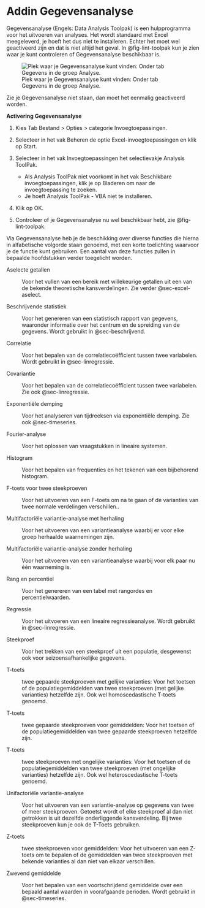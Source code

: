 # Addin Gegevensanalyse {#sec-analysis-toolpak}

Gegevensanalyse (Engels: Data Analysis Toolpak) is een hulpprogramma voor het uitvoeren van analyses. Het wordt standaard met Excel meegeleverd, je hoeft het dus niet te installeren. Echter het moet wel geactiveerd zijn en dat is niet altijd het geval. In @fig-lint-toolpak kun je zien waar je kunt controleren of Gegevensanalyse beschikbaar is.

![Plek waar je Gegevensanalyse kunt vinden: Onder tab Gegevens in de groep Analyse.](images/app-toolpak/lint-toolpak.png){#fig-lint-toolpak}

Zie je [Gegevensanalyse]{.uicontrol} niet staan, dan moet het eenmalig geactiveerd worden.

**Activering Gegevensanalyse**

1.  Kies [Tab Bestand \> Opties \> categorie Invoegtoepassingen]{.uicontrol}.

2.  Selecteer in het vak [Beheren]{.uicontrol} de optie [Excel-invoegtoepassingen]{.uicontrol} en klik op [Start]{.uicontrol}.

3.  Selecteer in het vak [Invoegtoepassingen]{.uicontrol} het selectievakje [Analysis ToolPak]{.uicontrol}.

    -   Als Analysis ToolPak niet voorkomt in het vak [Beschikbare invoegtoepassingen]{.uicontrol}, klik je op [Bladeren]{.uicontrol} om naar de invoegtoepassing te zoeken.
    -   Je hoeft [Analysis ToolPak - VBA]{.uicontrol} niet te installeren.

4.  Klik op [OK]{.uicontrol}.

5.  Controleer of je [Gegevensanalyse]{.uicontrol} nu wel beschikbaar hebt, zie @fig-lint-toolpak.

Via [Gegevensanalyse]{.uicontrol} heb je de beschikking over diverse functies die hierna in alfabetische volgorde staan genoemd, met een korte toelichting waarvoor je de functie kunt gebruiken. Een aantal van deze functies zullen in bepaalde hoofdstukken verder toegelicht worden.

Aselecte getallen

:   Voor het vullen van een bereik met willekeurige getallen uit een van de bekende theoretische kansverdelingen. Zie verder @sec-excel-aselect.

Beschrijvende statistiek

:   Voor het genereren van een statistisch rapport van gegevens, waaronder informatie over het centrum en de spreiding van de gegevens. Wordt gebruikt in @sec-beschrijvend.

Correlatie

:   Voor het bepalen van de correlatiecoëfficient tussen twee variabelen. Wordt gebruikt in @sec-linregressie.

Covariantie

:   Voor het bepalen van de correlatiecoëfficient tussen twee variabelen. Zie ook @sec-linregressie.

Exponentiële demping

:   Voor het analyseren van tijdreeksen via exponentiële demping. Zie ook @sec-timeseries.

Fourier-analyse

:   Voor het oplossen van vraagstukken in lineaire systemen.

Histogram

:   Voor het bepalen van frequenties en het tekenen van een bijbehorend histogram.

F-toets voor twee steekproeven

:   Voor het uitvoeren van een F-toets om na te gaan of de varianties van twee normale verdelingen verschillen..

Multifactoriële variantie-analyse met herhaling

:   Voor het uitvoeren van een variantieanalyse waarbij er voor elke groep herhaalde waarnemingen zijn.

Multifactoriële variantie-analyse zonder herhaling

:   Voor het uitvoeren van een variantieanalyse waarbij voor elk paar nu één waarneming is.

Rang en percentiel

:   Voor het genereren van een tabel met rangordes en percentielwaarden.

Regressie

:   Voor het uitvoeren van een lineaire regressieanalyse. Wordt gebruikt in @sec-linregressie.

Steekproef

:   Voor het trekken van een steekproef uit een populatie, desgewenst ook voor seizoensafhankelijke gegevens.

T-toets

:   twee gepaarde steekproeven met gelijke varianties: Voor het toetsen of de populatiegemiddelden van twee steekproeven (met gelijke varianties) hetzelfde zijn. Ook wel homoscedastische T-toets genoemd.

T-toets

:   twee gepaarde steekproeven voor gemiddelden: Voor het toetsen of de populatiegemiddelden van twee gepaarde steekproeven hetzelfde zijn.

T-toets

:   twee steekproeven met ongelijke varianties: Voor het toetsen of de populatiegemiddelden van twee steekproeven (met ongelijke varianties) hetzelfde zijn. Ook wel heteroscedastische T-toets genoemd.

Unifactoriële variantie-analyse

:   Voor het uitvoeren van een variantie-analyse op gegevens van twee of meer steekproeven. Getoetst wordt of elke steekproef al dan niet getrokken is uit dezelfde onderliggende kansverdeling. Bij twee steekproeven kun je ook de T-Toets gebruiken.

Z-toets

:   twee steekproeven voor gemiddelden: Voor het uitvoeren van een Z-toets om te bepalen of de gemiddelden van twee steekproeven met bekende varianties al dan niet van elkaar verschillen.

Zwevend gemiddelde

:   Voor het bepalen van een voortschrijdend gemiddelde over een bepaald aantal waarden in voorafgaande perioden. Wordt gebruikt in @sec-timeseries.
